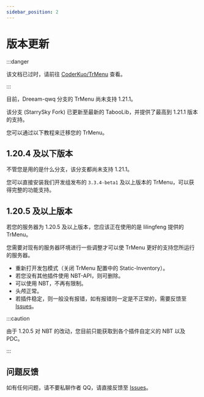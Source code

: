 ```yaml
---
sidebar_position: 2
---
```


# 版本更新

:::danger

该文档已过时，请前往 [CoderKuo/TrMenu](https://github.com/CoderKuo/TrMenu) 查看。

:::

目前，Dreeam-qwq 分支的 TrMenu 尚未支持 1.21.1。

该分支 (StarrySky Fork) 已更新至最新的 TabooLib，并提供了最高到 1.21.1 版本的支持。

您可以通过以下教程来迁移您的 TrMenu。

## 1.20.4 及以下版本

不管您是用的是什么分支，该分支都尚未支持 1.21.1。

您可以直接安装我们开发组发布的 `3.3.4-beta1` 及以上版本的 TrMenu，可以获得完整的功能支持。

## 1.20.5 及以上版本

若您的服务器为 1.20.5 及以上版本，您应该正在使用的是 lilingfeng 提供的 TrMenu。

您需要对现有的服务器环境进行一些调整才可以使 TrMenu 更好的支持您所运行的服务器。

- 重新打开发包模式（关闭 TrMenu 配置中的 Static-Inventory）。
- 若您没有其他插件使用 NBT-API，则可删除。
- 可以使用 NBT，不再有限制。
- 头颅正常。
- 若插件稳定，则一般没有报错，如有报错则一定是不正常的，需要反馈至 [Issues](https://github.com/MCStarrySky/TrMenu/issues)。

:::caution

由于 1.20.5 对 NBT 的改动，您目前只能获取到各个插件自定义的 NBT 以及 PDC。

:::

## 问题反馈

如有任何问题，请不要私聊作者 QQ，请直接反馈至 [Issues](https://github.com/MCStarrySky/TrMenu/issues)。
